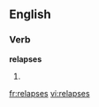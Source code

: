 
==English==

===Verb===
'''relapses'''

# {{third-person singular of|[[relapse]]}}

[[fr:relapses]]
[[vi:relapses]]
